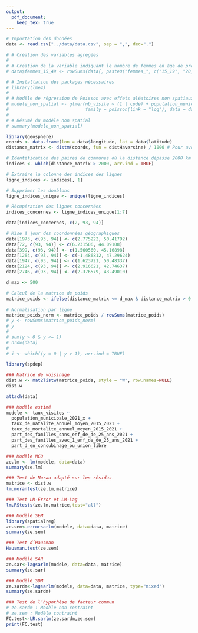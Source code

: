 ```yaml
---
output: 
  pdf_document: 
    keep_tex: true
---
```



```r
# Importation des données
data <- read.csv("../data/data.csv", sep = ",", dec=".")
```




```r
# # Création des variables agrégées
# 
# # Création de la variable indiquant le nombre de femmes en âge de procréer 
# data$femmes_15_49 <- rowSums(data[, paste0("femmes_", c("15_19", "20_24", "25_29", "30_34", "35_39", "40_44", "45_49"))], na.rm=TRUE)
```


```r
# # Installation des packages nécessaires
# library(lme4)
# 
# # Modèle de régression de Poisson avec effets aléatoires non spatiaux
# modele_non_spatial <- glmer(nb_visite ~ (1 | code) + population_municipale_2021 + nb_de_pers_agees_de_65_ans_ou_2021 + femmes_15_49 + taille_menage_moyenne, 
#                             family = poisson(link = "log"), data = data)
# 
# # Résumé du modèle non spatial
# summary(modele_non_spatial)
```


```r
library(geosphere)
coords <- data.frame(lon = data$longitude, lat = data$latitude)
distance_matrix <- distm(coords, fun = distHaversine) / 1000 # Pour avoir les distances en Km
```

```r
# Identification des paires de communes où la distance dépasse 2000 km
indices <- which(distance_matrix > 2000, arr.ind = TRUE)

# Extraire la colonne des indices des lignes
ligne_indices <- indices[, 1]

# Supprimer les doublons
ligne_indices_unique <- unique(ligne_indices)

# Récupération des lignes concernées
indices_concernes <- ligne_indices_unique[1:7]

data[indices_concernes, c(2, 93, 94)]
```

```r
# Mise à jour des coordonnées géographiques
data[1973, c(93, 94)] <- c(2.775222, 50.41792)
data[72, c(93, 94)] <- c(6.231506, 44.09108)
data[399, c(93, 94)] <- c(1.560560, 45.16898)
data[1264, c(93, 94)] <- c(-1.486812, 47.29624)
data[1947, c(93, 94)] <- c(1.623721, 50.48337)
data[2124, c(93, 94)] <- c(2.916621, 42.74637)
data[2746, c(93, 94)] <- c(2.376579, 43.49010)
```


```r
d_max <- 500

# Calcul de la matrice de poids
matrice_poids <- ifelse(distance_matrix <= d_max & distance_matrix > 0, 1 / distance_matrix, 0)
  
# Normalisation par ligne
matrice_poids_norm <- matrice_poids / rowSums(matrice_poids)
# y <- rowSums(matrice_poids_norm)
# y
# 
# sum(y > 0 & y <= 1)
# nrow(data)
# 
# i <- which((y = 0 | y > 1), arr.ind = TRUE)
```


```r
library(spdep)

### Matrice de voisinage
dist.w <- mat2listw(matrice_poids, style = "W", row.names=NULL)
dist.w
```

```r
attach(data)

### Modèle estimé
modele <- taux_visites ~
  population_municipale_2021_x +
  taux_de_natalite_annuel_moyen_2015_2021 +
  taux_de_mortalite_annuel_moyen_2015_2021 +
  part_des_familles_sans_enf_de_de_25_ans_2021 +
  part_des_familles_avec_1_enf_de_de_25_ans_2021 +
  part_d_en_concubinage_ou_union_libre

### Modèle MCO
ze.lm <- lm(modele, data=data)
summary(ze.lm)

### Test de Moran adapté sur les résidus
matrice <- dist.w
lm.morantest(ze.lm,matrice)

### Test LM-Error et LM-Lag
lm.RStests(ze.lm,matrice,test="all")

### Modèle SEM
library(spatialreg)
ze.sem<-errorsarlm(modele, data=data, matrice)
summary(ze.sem)

### Test d’Hausman
Hausman.test(ze.sem)

### Modèle SAR
ze.sar<-lagsarlm(modele, data=data, matrice)
summary(ze.sar)

### Modèle SDM
ze.sardm<-lagsarlm(modele, data=data, matrice, type="mixed")
summary(ze.sardm)

### Test de l’hypothèse de facteur commun
# ze.sardm : Modèle non contraint
# ze.sem : Modèle contraint
FC.test<-LR.sarlm(ze.sardm,ze.sem)
print(FC.test)
```

